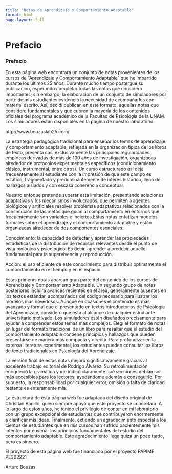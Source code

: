 ```yaml
---
title: "Notas de Aprendizaje y Comportamiento Adaptable"
format: html
page-layout: full
---
```


# Prefacio {.unnumbered}

### Prefacio 

En esta página web encontrará un conjunto de notas provenientes de los cursos de “Aprendizaje y Comportamiento Adaptable” que he impartido durante los últimos 25 años. Durante mucho tiempo postergué su publicación, esperando completar todas las notas que considero importantes; sin embargo, la elaboración de un conjunto de simuladores por parte de mis estudiantes evidenció la necesidad de acompañarlos con material escrito. Así, decidí publicar, en este formato, aquellas notas que considero fundamentales y que cubren la mayoría de los contenidos oficiales del programa académico de la Facultad de Psicología de la UNAM. Los simuladores están disponibles en la página de nuestro laboratorio:

http://www.bouzaslab25.com/

La estrategia pedagógica tradicional para enseñar los temas de aprendizaje y comportamiento adaptable, reflejada en la organización típica de los libros de texto, presenta casi exclusivamente las principales regularidades empíricas derivadas de más de 100 años de investigación, organizadas alrededor de protocolos experimentales específicos (condicionamiento clásico, instrumental, entre otros). Un curso estructurado así deja frecuentemente al estudiante con la impresión de que este campo es estático, fragmentado y predominantemente de interés histórico, lleno de hallazgos aislados y con escasa coherencia conceptual.

Nuestro enfoque pretende superar esta limitación, presentando soluciones adaptativas y los mecanismos involucrados, que permiten a agentes biológicos y artificiales resolver problemas adaptativos relacionados con la consecución de las metas que guían al comportamiento en entornos que frecuentemente son variables e inciertos.Estas notas enfatizan modelos formales sobre el aprendizaje y el comportamiento adaptable y están organizadas alrededor de dos componentes esenciales:

Conocimiento: la capacidad de detectar y aprender las propiedades estadísticas de la distribución de recursos relevantes desde el punto de vista biológico y psicológico. Es decir, aprender a predecir aquello fundamental para la supervivencia y reproducción.

Acción: el uso eficiente de este conocimiento para distribuir óptimamente el comportamiento en el tiempo y en el espacio.

Estas primeras notas abarcan gran parte del contenido de los cursos de Aprendizaje y Comportamiento Adaptable. Un segundo grupo de notas posteriores incluirá avances recientes en el área, generalmente ausentes en los textos estándar, acompañados del código necesario para ilustrar los modelos más novedosos. Aunque en ocasiones el contenido es más avanzado y formal que el presentado en textos introductorios de Psicología del Aprendizaje, considero que está al alcance de cualquier estudiante universitario motivado. Los simuladores están diseñados precisamente para ayudar a comprender estos temas más complejos. Elegí el formato de notas en lugar del formato tradicional de un libro para resaltar que el estudio del comportamiento adaptable contiene principios y hallazgos que pueden presentarse de manera más compacta y directa. Para profundizar en la extensa literatura experimental, los estudiantes pueden consultar los libros de texto tradicionales en Psicología del Aprendizaje.

La versión final de estas notas mejoró significativamente gracias al excelente trabajo editorial de Rodrigo Álvarez. Su retroalimentación enriqueció la gramática y me indicó claramente qué secciones debían ser más accesibles para los lectores, ayudándome además a conseguirlo. Por supuesto, la responsabilidad por cualquier error, omisión o falta de claridad restante es enteramente mía.

La estructura de esta página web fue adaptada del diseño original de Christian Badillo, quien siempre apoyó que este proyecto se concretara. A lo largo de estos años, he tenido el privilegio de contar en mi laboratorio con un grupo excepcional de estudiantes que contribuyeron enormemente a clarificar mis ideas. Finalmente, extiendo un agradecimiento especial a los cientos de estudiantes que en mis cursos han sufrido pacientemente mis intentos por enseñar los principios fundamentales del estudio del comportamiento adaptable. Este agradecimiento llega quizá un poco tarde, pero es sincero.

El proyecto de esta página web fue financiado por el proyecto PAPIME PE302221

Arturo Bouzas.